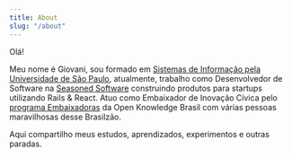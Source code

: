 ```yaml
---
title: About
slug: "/about"
---
```


Olá!

Meu nome é Giovani, sou formado em [Sistemas de Informação pela Universidade de São Paulo](http://www.each.usp.br/si/), atualmente, trabalho como Desenvolvedor de Software na [Seasoned Software](seasoned.cc) construindo produtos para startups utilizando Rails & React. Atuo como Embaixador de Inovação Cívica pelo [programa Embaixadoras](https://embaixadoras.ok.org.br/) da Open Knowledge Brasil com várias pessoas maravilhosas desse Brasilzão.

Aqui compartilho meus estudos, aprendizados, experimentos e outras paradas.
